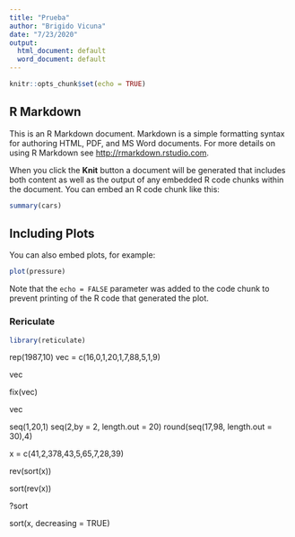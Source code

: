 ```yaml
---
title: "Prueba"
author: "Brigido Vicuna"
date: "7/23/2020"
output:
  html_document: default
  word_document: default
---
```


```r
knitr::opts_chunk$set(echo = TRUE)
```

## R Markdown

This is an R Markdown document. Markdown is a simple formatting syntax for authoring HTML, PDF, and MS Word documents. For more details on using R Markdown see <http://rmarkdown.rstudio.com>.

When you click the **Knit** button a document will be generated that includes both content as well as the output of any embedded R code chunks within the document. You can embed an R code chunk like this:

```r
summary(cars)
```

## Including Plots

You can also embed plots, for example:

```r
plot(pressure)
```

Note that the `echo = FALSE` parameter was added to the code chunk to prevent printing of the R code that generated the plot.

### Rericulate

```r
library(reticulate)
```

rep(1987,10)
vec = c(16,0,1,20,1,7,88,5,1,9)

vec

fix(vec)

vec

seq(1,20,1)
seq(2,by = 2, length.out = 20)
round(seq(17,98, length.out = 30),4)

x = c(41,2,378,43,5,65,7,28,39)

rev(sort(x))

sort(rev(x))


?sort

sort(x, decreasing = TRUE)


